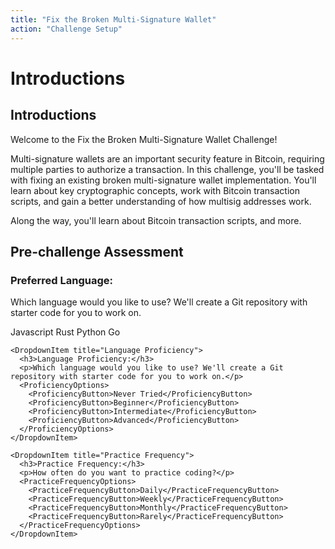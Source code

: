 ```yaml
---
title: "Fix the Broken Multi-Signature Wallet"
action: "Challenge Setup"
---
```


# Introductions

<IntroductionCard>
  <h2>Introductions</h2>
  <p>Welcome to the Fix the Broken Multi-Signature Wallet Challenge!</p>
  <p>
    Multi-signature wallets are an important security feature in Bitcoin, requiring multiple parties to authorize a transaction. 
    In this challenge, you'll be tasked with fixing an existing broken multi-signature wallet implementation. 
    You'll learn about key cryptographic concepts, work with Bitcoin transaction scripts, and gain a better understanding of how multisig addresses work.
  </p>
  <p>
    Along the way, you'll learn about Bitcoin transaction scripts, and more.
  </p>
</IntroductionCard>

<PreChallengeAssessment>
  <h2>Pre-challenge Assessment</h2>

  <Dropdown>
    <DropdownItem title="Preferred Language">
      <h3>Preferred Language:</h3>
      <p>
        Which language would you like to use? We'll create a Git repository with
        starter code for you to work on.
      </p>
      <LanguageOptions>
        <LanguageButton>Javascript</LanguageButton>
        <LanguageButton>Rust</LanguageButton>
        <LanguageButton>Python</LanguageButton>
        <LanguageButton>Go</LanguageButton>
      </LanguageOptions>
    </DropdownItem>

    <DropdownItem title="Language Proficiency">
      <h3>Language Proficiency:</h3>
      <p>Which language would you like to use? We'll create a Git repository with starter code for you to work on.</p>
      <ProficiencyOptions>
        <ProficiencyButton>Never Tried</ProficiencyButton>
        <ProficiencyButton>Beginner</ProficiencyButton>
        <ProficiencyButton>Intermediate</ProficiencyButton>
        <ProficiencyButton>Advanced</ProficiencyButton>
      </ProficiencyOptions>
    </DropdownItem>

    <DropdownItem title="Practice Frequency">
      <h3>Practice Frequency:</h3>
      <p>How often do you want to practice coding?</p>
      <PracticeFrequencyOptions>
        <PracticeFrequencyButton>Daily</PracticeFrequencyButton>
        <PracticeFrequencyButton>Weekly</PracticeFrequencyButton>
        <PracticeFrequencyButton>Monthly</PracticeFrequencyButton>
        <PracticeFrequencyButton>Rarely</PracticeFrequencyButton>
      </PracticeFrequencyOptions>
    </DropdownItem>
  </Dropdown>
</PreChallengeAssessment>
